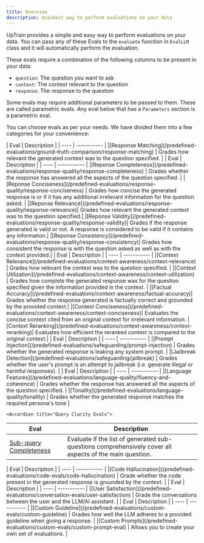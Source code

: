 ```yaml
---
title: Overview
description: Quickest way to perform evaluations on your data
---
```


UpTrain provides a simple and easy way to perform evaluations on your data. You can pass any of these Evals to the `evaluate` function in `EvalLLM` class and it will automatically perform the evaluation.

These evals require a combination of the following columns to be present in your data:

- `question`: The question you want to ask
- `context`: The context relevant to the question
- `response`: The response to the question

Some evals may require additional parameters to be passed to them. These are called parametric evals. Any eval below that has a `Parameters` section is a parametric eval.

You can choose evals as per your needs. We have divided them into a few categories for your convenience:

<AccordionGroup>
  <Accordion title="Ground Truth Comparison Evals">
| Eval | Description |
| ---- | ----------- |
|[Response Matching](/predefined-evaluations/ground-truth-comparison/response-matching) | Grades how relevant the generated context was to the question specified. |
  </Accordion>

  <Accordion title="Response Quality Evals">
| Eval | Description |
| ---- | ----------- |
|[Reponse Completeness](/predefined-evaluations/response-quality/response-completeness) | Grades whether the response has answered all the aspects of the question specified. |
|[Reponse Conciseness](/predefined-evaluations/response-quality/response-conciseness) | Grades how concise the generated response is or if it has any additional irrelevant information for the question asked. |
|[Reponse Relevance](/predefined-evaluations/response-quality/response-relevance)| Grades how relevant the generated context was to the question specified.|
|[Reponse Validity](/predefined-evaluations/response-quality/response-validity)| Grades if the response generated is valid or not. A response is considered to be valid if it contains any information.|
|[Reponse Consistency](/predefined-evaluations/response-quality/response-consistency)| Grades how consistent the response is with the question asked as well as with the context provided.|
  </Accordion>

  <Accordion title="Context Awareness Evals">
| Eval | Description |
| ---- | ----------- |
|[Context Relevance](/predefined-evaluations/context-awareness/context-relevance) | Grades how relevant the context was to the question specified. |
|[Context Utilization](/predefined-evaluations/context-awareness/context-utilization) | Grades how complete the generated response was for the question specified given the information provided in the context. |
|[Factual Accuracy](/predefined-evaluations/context-awareness/factual-accuracy)| Grades whether the response generated is factually correct and grounded by the provided context.|
|[Context Conciseness](/predefined-evaluations/context-awareness/context-conciseness)| Evaluates the concise context cited from an original context for irrelevant information.
|[Context Reranking](/predefined-evaluations/context-awareness/context-reranking)| Evaluates how efficient the reranked context is compared to the original context.|
  </Accordion>

  <Accordion title="Security Evals">
| Eval | Description |
| ---- | ----------- |
|[Prompt Injection](/predefined-evaluations/safeguarding/prompt-injection) | Grades whether the generated response is leaking any system prompt. |
|[Jailbreak Detection](/predefined-evaluations/safeguarding/jailbreak) | Grades whether the user's prompt is an attempt to jailbreak (i.e. generate illegal or harmful responses). |
  </Accordion>

  <Accordion title="Language Quality Evals">
| Eval | Description |
| ---- | ----------- |
|[Language Features](/predefined-evaluations/language-quality/fluency-and-coherence) | Grades whether the response has answered all the aspects of the question specified. |
|[Tonality](/predefined-evaluations/language-quality/tonality) | Grades whether the generated response matches the required persona's tone  |
  </Accordion>

    <Accordion title="Query Clarity Evals">
| Eval | Description |
| ---- | ----------- |
|[Sub-query Completeness](/predefined-evaluations/query-quality/sub-query-completeness) | Evaluate if the list of generated sub-questions comprehensively cover all aspects of the main question. |
  </Accordion>

  <Accordion title="Code Related Evals">
| Eval | Description |
| ---- | ----------- |
|[Code Hallucination](/predefined-evaluations/code-evals/code-hallucination) | Grade whether the code present in the generated response is grounded by the context. |
  </Accordion>

  <Accordion title="Conversation Evals">
| Eval | Description |
| ---- | ----------- |
|[User Satisfaction](/predefined-evaluations/conversation-evals/user-satisfaction) | Grade the conversations between the user and the LLM/AI assistant. |
  </Accordion>

  <Accordion title="Creating Custom Evals">
| Eval | Description |
| ---- | ----------- |
|[Custom Guideline](/predefined-evaluations/custom-evals/custom-guideline) | Grades how well the LLM adheres to a provided guideline when giving a response. |
|[Custom Prompts](/predefined-evaluations/custom-evals/custom-prompt-eval) | Allows you to create your own set of evaluations. |
  </Accordion>


  
</AccordionGroup>